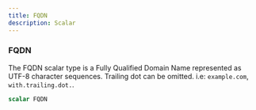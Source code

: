 ```yaml
---
title: FQDN
description: Scalar
---
```


### FQDN
The FQDN scalar type is a Fully Qualified Domain Name represented as UTF-8 character sequences.
Trailing dot can be omitted. i.e: `example.com`, `with.trailing.dot.`.

```graphql
scalar FQDN
```


